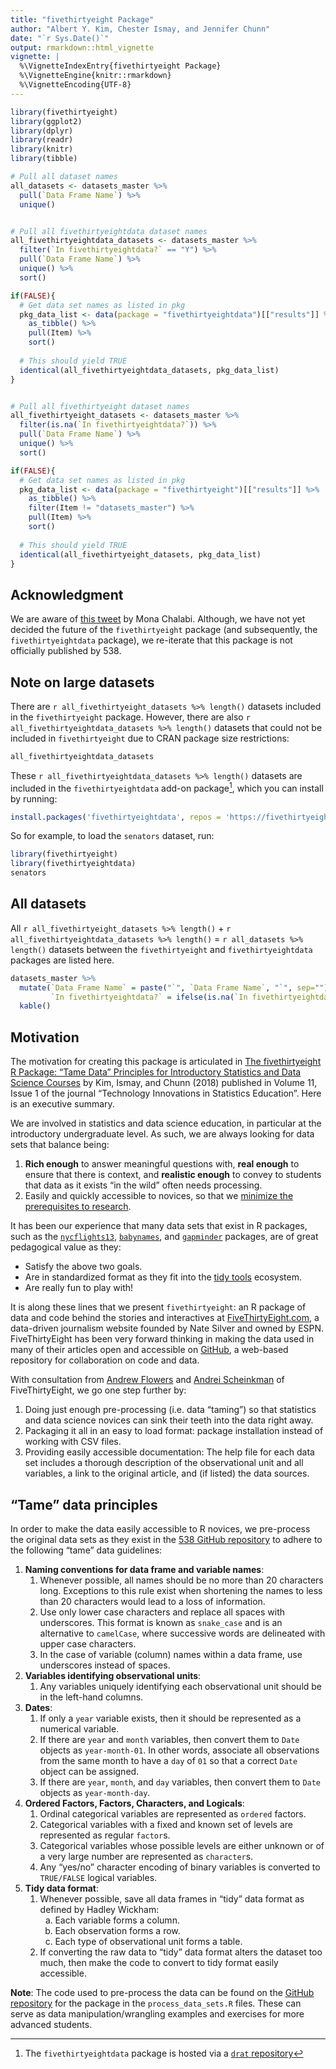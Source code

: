 ```yaml
---
title: "fivethirtyeight Package"
author: "Albert Y. Kim, Chester Ismay, and Jennifer Chunn"
date: "`r Sys.Date()`"
output: rmarkdown::html_vignette
vignette: |
  %\VignetteIndexEntry{fivethirtyeight Package}
  %\VignetteEngine{knitr::rmarkdown}
  %\VignetteEncoding{UTF-8}
---
```


```r
library(fivethirtyeight)
library(ggplot2)
library(dplyr)
library(readr)
library(knitr)
library(tibble)

# Pull all dataset names
all_datasets <- datasets_master %>% 
  pull(`Data Frame Name`) %>% 
  unique()


# Pull all fivethirtyeightdata dataset names
all_fivethirtyeightdata_datasets <- datasets_master %>% 
  filter(`In fivethirtyeightdata?` == "Y") %>% 
  pull(`Data Frame Name`) %>% 
  unique() %>% 
  sort()

if(FALSE){
  # Get data set names as listed in pkg
  pkg_data_list <- data(package = "fivethirtyeightdata")[["results"]] %>% 
    as_tibble() %>% 
    pull(Item) %>% 
    sort()
  
  # This should yield TRUE
  identical(all_fivethirtyeightdata_datasets, pkg_data_list)
}


# Pull all fivethirtyeight dataset names
all_fivethirtyeight_datasets <- datasets_master %>% 
  filter(is.na(`In fivethirtyeightdata?`)) %>% 
  pull(`Data Frame Name`) %>% 
  unique() %>% 
  sort()

if(FALSE){
  # Get data set names as listed in pkg
  pkg_data_list <- data(package = "fivethirtyeight")[["results"]] %>% 
    as_tibble() %>% 
    filter(Item != "datasets_master") %>% 
    pull(Item) %>% 
    sort()
  
  # This should yield TRUE
  identical(all_fivethirtyeight_datasets, pkg_data_list)
}
```


## Acknowledgment

We are aware of [this tweet](https://twitter.com/MonaChalabi/status/1270715883531300866){target="_blank"} by Mona Chalabi. Although, we have not yet decided the future of the `fivethirtyeight` package (and subsequently, the `fivethirtyeightdata` package), we re-iterate that this package is not officially published by 538.


## Note on large datasets

There are `r all_fivethirtyeight_datasets %>% length()` datasets included in the `fivethirtyeight` package. However, there are also `r all_fivethirtyeightdata_datasets %>% length()` datasets that could not be included in `fivethirtyeight` due to CRAN package size restrictions: 

```r
all_fivethirtyeightdata_datasets
```

These `r all_fivethirtyeightdata_datasets %>% length()` datasets are included in the `fivethirtyeightdata` add-on package^[The `fivethirtyeightdata` package is hosted via a [`drat` repository](https://CRAN.R-project.org/package=drat/vignettes/DratForPackageAuthors.html){target="_blank"}], which you can install by running:

```r
install.packages('fivethirtyeightdata', repos = 'https://fivethirtyeightdata.github.io/drat/', type = 'source')
```

So for example, to load the `senators` dataset, run:

```r
library(fivethirtyeight)
library(fivethirtyeightdata)
senators
```


## All datasets

All `r all_fivethirtyeight_datasets %>% length()` + `r all_fivethirtyeightdata_datasets %>% length()` = `r all_datasets %>% length()` datasets between the `fivethirtyeight` and `fivethirtyeightdata` packages are listed here.

```r
datasets_master %>% 
  mutate(`Data Frame Name` = paste("`", `Data Frame Name`, "`", sep=""),
         `In fivethirtyeightdata?` = ifelse(is.na(`In fivethirtyeightdata?`), "", "Yes")) %>% 
  kable()
```


## Motivation

The motivation for creating this package is articulated in [The fivethirtyeight R Package: "Tame Data" Principles for Introductory Statistics and Data Science Courses](https://escholarship.org/uc/item/0rx1231m) by Kim, Ismay, and Chunn (2018) published in Volume 11, Issue 1 of the journal "Technology Innovations in Statistics Education". Here is an executive summary.

We are involved in statistics and data science education, in particular at the
introductory undergraduate level. As such, we are always looking for data sets that 
balance being:

1. **Rich enough** to answer meaningful questions with, **real enough** to ensure that there is context, and **realistic enough** to convey to students that data as it exists "in the wild" often needs processing. 
1. Easily and quickly accessible to novices, so that we [minimize the prerequisites to research](https://arxiv.org/abs/1507.05346). 

It has been our experience that many data sets that exist in R packages, such as the 
 [`nycflights13`](https://github.com/tidyverse/nycflights13), 
[`babynames`](https://github.com/hadley/babynames), and [`gapminder`](https://github.com/jennybc/gapminder)
packages, are of great pedagogical value as they:

* Satisfy the above two goals.
* Are in standardized format as they fit into the [tidy tools](https://CRAN.R-project.org/package=tidyverse/vignettes/manifesto.html) ecosystem.
* Are really fun to play with!

It is along these lines that we present `fivethirtyeight`: an R package of data and code behind the stories and interactives at [FiveThirtyEight.com](https://fivethirtyeight.com/), a data-driven journalism website founded by Nate Silver and owned by ESPN. FiveThirtyEight has been very forward thinking in making the data used in many of their articles open and accessible on [GitHub](https://github.com/fivethirtyeight/data), a web-based repository for collaboration on code and data. 

With consultation from [Andrew Flowers](https://fivethirtyeight.com/contributors/andrew-flowers/) and [Andrei Scheinkman](https://fivethirtyeight.com/contributors/andrei-scheinkman/) of FiveThirtyEight, we go one step further by:

1. Doing just enough pre-processing (i.e. data "taming") so that statistics and data science novices can sink their teeth into the data right away.
2. Packaging it all in an easy to load format: package installation instead of working with CSV files.
3. Providing easily accessible documentation: The help file for each data set includes a thorough description of the observational unit and all variables, a link to the original article, and (if listed) the data sources.


## "Tame" data principles

In order to make the data easily accessible to R novices, we pre-process the
original data sets as they exist in the [538 GitHub
repository](https://github.com/fivethirtyeight/data) to adhere to the following
"tame" data guidelines:

1. **Naming conventions for data frame and variable names**:
    1. Whenever possible, all names should be no more than 20 characters long. Exceptions to this rule exist when shortening the names to less than 20 characters would lead to a loss of information.
    1. Use only lower case characters and replace all spaces with underscores. This format is known as `snake_case` and is an alternative to `camelCase`, where successive words are delineated with upper case characters.
    1. In the case of variable (column) names within a data frame, use underscores instead of spaces.
1. **Variables identifying observational units**:
    1. Any variables uniquely identifying each observational unit should be in the left-hand columns. 
1. **Dates**:
    1. If only a `year` variable exists, then it should be represented as a numerical variable.
    1. If there are `year` and `month` variables, then convert them to `Date` objects as `year-month-01`. In other words, associate all observations from the same month to have a `day` of `01` so that a correct `Date` object can be assigned.
    1. If there are `year`, `month`, and `day` variables, then convert them to `Date` objects as `year-month-day`.
1. **Ordered Factors, Factors, Characters, and Logicals**:
    1. Ordinal categorical variables are represented as `ordered` factors.
    1. Categorical variables with a fixed and known set of levels are represented as regular `factor`s.
    1. Categorical variables whose possible levels are either unknown or of a very large number are represented as `character`s.
    1. Any "yes/no" character encoding of binary variables is converted to `TRUE/FALSE` logical variables. 
1. **Tidy data format**: 
    1. Whenever possible, save all data frames in "tidy" data format as defined by Hadley Wickham:
        a) Each variable forms a column.
        a) Each observation forms a row.
        a) Each type of observational unit forms a table.
    1. If converting the raw data to "tidy" data format alters the dataset too much, then make the code to convert to tidy format easily accessible. 

**Note**: The code used to pre-process the data can be found on the [GitHub repository](https://github.com/rudeboybert/fivethirtyeight/tree/master/data-raw) for the package in the `process_data_sets.R` files. These can serve as data manipulation/wrangling examples and exercises for more advanced students.
